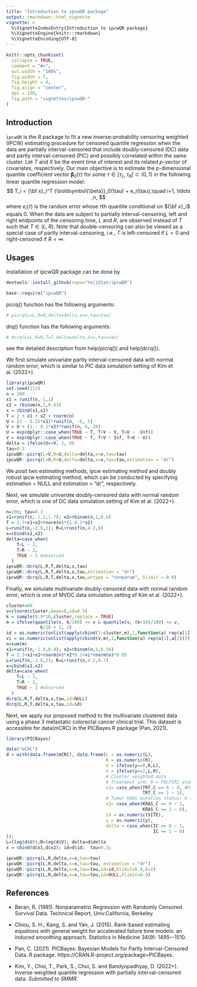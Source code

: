 ```yaml
---
title: "Introduction to ipcwQR package"
output: rmarkdown::html_vignette
vignette: >
  %\VignetteIndexEntry{Introduction to ipcwQR package}
  %\VignetteEngine{knitr::rmarkdown}
  %\VignetteEncoding{UTF-8}
---
```

  
```r
knitr::opts_chunk$set(
  collapse = TRUE,
  comment = "#>",
  out.width = "100%",
  fig.width = 7,
  fig.height = 4,
  fig.align = "center",
  dpi = 150,
  fig.path = "vignettes/ipcwQR-"
)
```


## Introduction

`ipcwQR` is the R package to fit a new inverse-probability censoring weighted (IPCW) estimating procedure for censored quantile regression when the data are partially interval-censored that include doubly-censored (DC) data and partly interval-censored (PIC) and possibly correlated within the same cluster.
Let $T$ and $X$ be the event time of interest and its related $p$-vector of covariates, respectively.
Our main objective is to estimate 
the $p$-dimensional quantile coefficient vector ${\boldsymbol{\beta}}_0(\tau)$
for some $\tau \in[\tau_L,\tau_R]\subset (0, 1)$ 
in the following linear quantile regression model:
$$
T_i = {\bf x}_i^T {\boldsymbol{\beta}}_0(\tau) + e_i(\tau),\quad i=1, \ldots ,n, 
$$
where $e_i(\tau)$ is the random error 
whose $\tau$th quantile conditional on ${\bf x}_i$ equals 0. 
When the data are subject to partially interval-censoring, 
left and right endpoints of the censoring time, $L$ and $R$,
are observed instead of $T$ such that $T\in(L,R)$.
Note that double-censoring  can also  be viewed as 
a special case of partly interval-censoring, 
i.e., $T$ is left-censored if $L=0$ and right-censored if $R=\infty$. 



## Usages

Installation of ipcwQR package can be done by


```r
devtools::install_github(repo="YejiStat/ipcwQR")
```

```r
base::require("ipcwQR")
```


picrq() function has the following arguments:
```r
# picrq(L=L,R=R,delta=delta,x=x,tau=tau)
```

drq() function has the following arguments:
```r
# dcrq(L=L,R=R,T=T,delta=delta,x=x,tau=tau)
```

see the detailed description from help(picrq()) and help(dcrq()).

We first simulate univariate partly interval-censored data with normal random error, which is similar to PIC data simulation setting of Kim et al. (2022+).

```r
library(ipcwQR)
set.seed(111)
n = 200
x1 = runif(n,-1,1)
x2 = rbinom(n,1,0.43)
x = cbind(x1,x2)
T = 2 + x1 + x2 + rnorm(n)
U = (1 - 0.25*x1)*runif(n, -6, 5)
V = U + (1 - 0.1*x2)*runif(n, 6, 20)
U = exp(dplyr::case_when(TRUE ~ T, T>V ~ V, T<U ~ -Inf))
V = exp(dplyr::case_when(TRUE ~ T, T>V ~ Inf, T<U ~ U))
delta = ifelse(U==V, 1, 0)
tau=0.3
ipcwQR::picrq(L=V,R=U,delta=delta,x=x,tau=tau)
ipcwQR::picrq(L=V,R=U,delta=delta,x=x,tau=tau,estimation = "dr")
```


We posit two estimating methods, ipcw estimating method and doubly robust ipcw estimating method, which can be conducted by specifying estimation = NULL and estimation = "dr", respectively.

Next, we simulate univariate doubly-censored data with normal random error, which is one of DC data simulation setting of Kim et al. (2022+).

```r
n=200; tau=0.3
x1=runif(n,-1.2,1.7); x2=rbinom(n,1,0.6)
T = 1.7+x1+x2+rnorm(n)*(1-0.1*x2)
L=runif(n,-2.8,2); R=L+runif(n,4.2,8)
x=cbind(x1,x2)
delta=case_when(
    T<L ~ 3,
    T>R ~ 2,
    TRUE ~ 1 #observed
  )
ipcwQR::dcrq(L,R,T,delta,x,tau)
ipcwQR::dcrq(L,R,T,delta,x,tau,estimation = "dr")
ipcwQR::dcrq(L,R,T,delta,x,tau,wttype = "nonparam", hlimit = 0.9)
```



Finally, we simulate multivariate doubly-censored data with normal random error, which is one of MVDC data simulation setting of Kim et al. (2022+).

```r
cluster=60
v=rlnorm(cluster,mean=0,sd=0.5)
k = sample(0:9*10,cluster,replace = TRUE)
m = ifelse(quantile(v, k/100) <= v & quantile(v, (k+10)/100) <= v,
             k/10 + 2, 2)
id = as.numeric(unlist(apply(cbind(1:cluster,m),1,function(a) rep(a[1],a[2]))))
vi = as.numeric(unlist(apply(cbind(v,m),1,function(a) rep(a[1],a[2]))))
n=sum(m)
x1=runif(n,-1.4,0.9); x2=rbinom(n,1,0.56)
T = 2.3+x1+x2+rnorm(n)*x2*0.1+vi*rnorm(n)*0.85
L=runif(n,-2.8,2); R=L+runif(n,4.2,9.7)
x=cbind(x1,x2)
delta=case_when(
    T<L ~ 3,
    T>R ~ 2,
    TRUE ~ 1 #observed
  )
dcrq(L,R,T,delta,x,tau,id=NULL)
dcrq(L,R,T,delta,x,tau,id=id)
```



Next, we apply our proposed method to the multivariate clustered data using a phase 3 metastatic colorectal cancer clinical trial. This dataset is accessible for data(mCRC) in the PICBayes R package (Pan, 2021).

```r
library(PICBayes)

data("mCRC")
d = with(data.frame(mCRC), data.frame(L = as.numeric(L),
                                      R = as.numeric(R),
                                      U = ifelse(y==0,R,L),
                                      V = ifelse(y==2,L,R),
                                      # Cluster weighted data
                                      # Treatment arm: 0 = FOLFIRI alone, 1 = Panitumumab + FOLFIRI.
                                      x1= case_when(TRT_C == 0 ~ 0, #Pan et al data
                                                    TRT_C == 1 ~ 1),
                                      # Tumor KRAS mutation status: 0 = wild-type, 1 = mutant.
                                      x2= case_when(KRAS_C == 0 ~ 1,
                                                    KRAS_C == 1 ~ 0),
                                      id = as.numeric(SITE),
                                      y = as.numeric(y),
                                      delta = case_when(IC == 0 ~ 1,
                                                        IC == 1 ~ 0)
));
L=(log(d$U));R=log(d$V); delta=d$delta
x = cbind(d$x1,d$x2); id=d$id;  tau=0.3;

ipcwQR::picrq(L,R,delta,x=x,tau=tau)
ipcwQR::picrq(L,R,delta,x=x,tau=tau, estimation = "dr")
ipcwQR::picrq(L,R,delta,x=x,tau=tau,id=id,hlimit=0.9,k=2)
ipcwQR::picrq(L,R,delta,x=x,tau=tau,id=NULL,hlimit=0.9)
```


## References

* Beran, R. (1981). Nonparametric Regression with Randomly Censored Survival Data. Technical Report, Univ.California, Berkeley.

* Chiou, S. H., Kang, S. and Yan, J. (2015). 
Rank-based estimating equations with general weight for accelerated failure time models: an induced smoothing approach.
Statistics in Medicine 34(9): 1495–-1510.

* Pan, C. (2021). 
PICBayes: Bayesian Models for Partly Interval-Censored Data. R package. 
https://CRAN.R-project.org/package=PICBayes.

* Kim, Y., Choi, T., Park, S., Choi, S. and Bandyopadhyay, D. (2022+). 
Inverse weighted quantile regression with partially interval-censored data.
*Submitted to SMMR*.